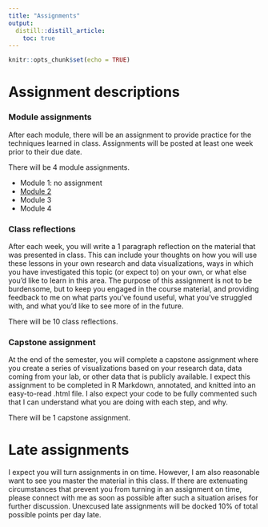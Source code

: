 ```yaml
---
title: "Assignments"
output:
  distill::distill_article:
    toc: true
---
```


```r
knitr::opts_chunk$set(echo = TRUE)
```

# Assignment descriptions 
### Module assignments
After each module, there will be an assignment to provide practice for the techniques learned in class. Assignments will be posted at least one week prior to their due date.

There will be 4 module assignments.

- Module 1: no assignment 
- [Module 2](assignments/module_2.html)
- Module 3
- Module 4

### Class reflections
After each week, you will write a 1 paragraph reflection on the material that was presented in class. This can include your thoughts on how you will use these lessons in your own research and data visualizations, ways in which you have investigated this topic (or expect to) on your own, or what else you’d like to learn in this area. The purpose of this assignment is not to be burdensome, but to keep you engaged in the course material, and providing feedback to me on what parts you’ve found useful, what you’ve struggled with, and what you’d like to see more of in the future.

There will be 10 class reflections.

### Capstone assignment
At the end of the semester, you will complete a capstone assignment where you create a series of visualizations based on your research data, data coming from your lab, or other data that is publicly available. I expect this assignment to be completed in R Markdown, annotated, and knitted into an easy-to-read .html file. I also expect your code to be fully commented such that I can understand what you are doing with each step, and why.

There will be 1 capstone assignment.

# Late assignments
I expect you will turn assignments in on time.  However, I am also reasonable want to see you master the material in this class. If there are extenuating circumstances that prevent you from turning in an assignment on time, please connect with me as soon as possible after such a situation arises for further discussion. Unexcused late assignments will be docked 10% of total possible points per day late.


